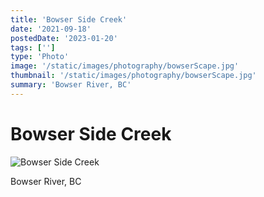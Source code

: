 ```yaml
---
title: 'Bowser Side Creek'
date: '2021-09-18'
postedDate: '2023-01-20'
tags: ['']
type: 'Photo'
image: '/static/images/photography/bowserScape.jpg'
thumbnail: '/static/images/photography/bowserScape.jpg'
summary: 'Bowser River, BC'
---
```


# Bowser Side Creek

![Bowser Side Creek](/static/images/photography/bowserScape.jpg)

Bowser River, BC